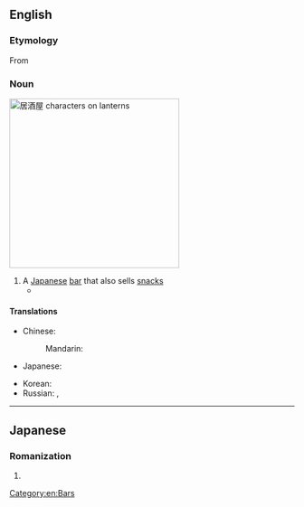 ==English==
{{wikipedia}}

===Etymology===
From {{etyl|ja|en}} {{m|ja|居酒屋|tr=izakaya}}

===Noun===
[[File:居酒屋 lanterns.jpg|thumb|300px|居酒屋 characters on lanterns]]
{{en-noun|~|izakaya|s}}

# A [[Japanese]] [[bar]] that also sells [[snack]]s
#* {{quote-journal|en|date=January 28, 2007|author=|title=Island Within an Island|work=New York Times|url=http://www.nytimes.com/2007/01/28/dining/28rest.html
|passage=The sprawling multipage menu offers cleanly executed dishes meant to accompany the sake, including standards like boiled edamame, and the filling rice balls called onigiri that you would expect at any '''izakaya''', or Japanese pub.}}

====Translations====
{{trans-top|a Japanese bar that also sells snack}}
* Chinese:
*: Mandarin: {{t+|cmn|居酒屋|tr=jūjiǔwū|sc=Hani}}
* Japanese: {{t+|ja|居酒屋|tr=いざかや, izakaya|sc=Jpan}}
{{trans-mid}}
* Korean: {{t|ko|이자카야|sc=Kore}}
* Russian: {{t+|ru|идзака́я|f}}, {{t|ru|изака́я|f|sc=Cyrl}}
{{trans-bottom}}

[[Category:en:Bars]]

----

==Japanese==

===Romanization===
{{ja-romaji}}

# {{ja-romanization of|いざかや}}